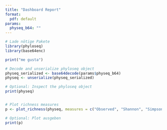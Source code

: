 ```yaml
---
title: "Dashboard Report"
format: 
  pdf: default
params:
  physeq_b64: ""
---
```


```r
# Lade nötige Pakete
library(phyloseq)
library(base64enc)

print("me gusta")

# Decode and unserialize phyloseq object
physeq_serialized <- base64decode(params$physeq_b64)
physeq <- unserialize(physeq_serialized)

# Optional: Inspect the phyloseq object
print(physeq)


# Plot richness measures
p <- plot_richness(physeq, measures = c("Observed", "Shannon", "Simpson"))

# Optional: Plot ausgeben
print(p)

```